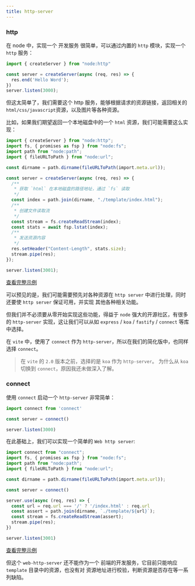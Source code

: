 ```yaml
---
title: http-server
---
```


### http

在 node 中，实现一个 开发服务 很简单，可以通过内置的 `http` 模块，实现一个 `http` 服务：

```ts
import { createServer } from "node:http"

const server = createServer(async (req, res) => {
  res.end('Hello Word');
})
server.listen(3000);
```

但这太简单了，我们需要这个 http 服务，能够根据请求的资源链接，返回相关的 `html/css/javascript`资源，以及图片等各种资源。

比如，如果我们期望返回一个本地磁盘中的一个 `html` 资源，我们可能需要这么实现：

```ts
import { createServer } from "node:http";
import fs, { promises as fsp } from "node:fs";
import path from "node:path";
import { fileURLToPath } from "node:url";

const dirname = path.dirname(fileURLToPath(import.meta.url));

const server = createServer(async (req, res) => {
  /**
   * 获取 `html` 在本地磁盘的路径地址，通过 `fs` 读取
   */
  const index = path.join(dirname, "./template/index.html");
  /**
   * 创建文件读取流
   */
  const stream = fs.createReadStream(index);
  const stats = await fsp.lstat(index);
  /**
   * 发送资源内容
   */
  res.setHeader("Content-Length", stats.size);
  stream.pipe(res);
});

server.listen(3001);

```

[查看完整示例](https://github.com/pengzhanbo/you-need-know-vite/tree/main/examples/http-server)

可以预见的是，我们可能需要预先对各种资源在 `http server` 中进行处理，同时还要使 `http server` 保证可用，并实现
其他各种相关功能。

但我们并不必须要从零开始实现这些功能，得益于 `node` 强大的开源社区，有很多的 `http-server` 实现，这让我们可以从如
`express` / `koa` / `fastify` / `connect` 等库中选择。

在 `vite` 中，使用了 `connect` 作为 `http-server`，所以在我们的简化版中，也同样选择 `connect`。

> 在 `vite` 的 `2.0` 版本之前，选择的是 `koa` 作为 `http-server`。 为什么从 `koa` 切换到 `connect`，原因我还未做深入了解。

### connect

使用 `connect` 启动一个 `http-server` 非常简单：

```ts
import connect from 'connect'

const server = connect()

server.listen(3000)
```

在此基础上，我们可以实现一个简单的 `Web http server`:

```ts
import connect from "connect";
import fs, { promises as fsp } from "node:fs";
import path from "node:path";
import { fileURLToPath } from "node:url";

const dirname = path.dirname(fileURLToPath(import.meta.url));

const server = connect()

server.use(async (req, res) => {
  const url = req.url === '/' ? '/index.html' : req.url
  const assert = path.join(dirname, `./template/${url}`);
  const stream = fs.createReadStream(assert);
  stream.pipe(res);
})

server.listen(3001)

```

[查看完整示例](https://github.com/pengzhanbo/you-need-know-vite/tree/main/examples/connect)

但这个 `web-http-server` 还不能作为一个 前端的开发服务，它目前只能响应 `template` 目录中的资源，也没有对
资源地址进行校验，判断资源是否存在等一系列缺陷。
